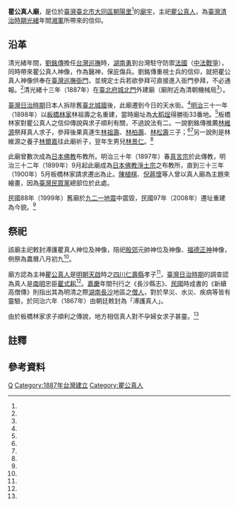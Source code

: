 {{coord|25.052958|121.512756|display=title}}
{{東亞廟宇
| name =瞿公真人廟
| img =File:瞿公真人廟.jpg
| img_capt = 
| image_width =250px
| location = {{ROC-TWN}}[[台北市|台北市]][[大同區_(臺灣)|大同區]][[朝陽里|朝陽里]]天水路49-1號
| god = [[瞿公真人|瞿公真人]]
| type = 
| struct = 
| open_year =清光緒十三年（1887年）
| cere_date =農曆八月初九
|}}
'''瞿公真人廟'''，是位於[[臺灣|臺灣]][[臺北市|臺北市]][[大同區_(臺灣)|大同區]][[朝陽里|朝陽里]]<ref name="胡芝寧"/>的[[廟宇|廟宇]]，主祀[[瞿公真人|瞿公真人]]，為[[臺灣清治時期|臺灣清治時期]][[光緒|光緒]]年間[[湘軍|湘軍]]所帶來的信仰。

==沿革==
{{Multiple image
|align=right
|direction = vertical 
|width = 220
|image1 =瞿公真人廟門.jpg 
|caption1 =廟門近景
}}

清光緒年間，[[劉銘傳|劉銘傳]]擔任[[台灣巡撫|台灣巡撫]]時，[[湖南勇|湖南勇]]{{efn|當時台灣抗法清軍以湘軍、[[淮軍|淮軍]]為主。湘軍被稱為「湖南勇」，因音近誤念為「河南勇」。另外，在[[乙未戰爭|乙未戰爭]]時[[唐景崧|唐景崧]]旗下的廣東籍「河南營」士兵亦被稱為「河南勇」。<ref name=John Dodd"/>}}到台灣駐守防禦[[法國|法國]]（[[中法戰爭|中法戰爭]]），同時帶來瞿公真人神像，作為醫神，保庇傷兵。劉銘傳重視士兵的信仰，就把瞿公真人神像供奉在[[臺灣巡撫衙門|臺灣巡撫衙門]]，並規定士兵若欲參拜可直接進入衙門參拜，不必通報。<ref name="盧易宗"/>清光緒十三年（1887年）在[[臺北府城北門|臺北府城北門]]外建廟（廟附近為清朝機械局<ref name="林衡道"/>）。

[[臺灣日治時期|臺灣日治時期]]日本人拆除舊[[臺北城|臺北城牆]]後，此廟遷到今日的天水街。<ref name="盧易宗"/>[[明治|明治]]三十一年（1898年）以[[板橋林家|板橋林家]]林祖壽之名重建，當時廟址為[[大稻埕|大稻埕]]得勝街33番地。<ref name="1915 調查"/>板橋林家對瞿公真人之信仰傳說與求子順利有關，不過說法有二。一說劉銘傳推薦[[林維源|林維源]]祭拜真人求子，參拜後果真連生[[林祖壽|林祖壽]]、[[林柏壽|林柏壽]]、[[林松壽|林松壽]]三子；<ref name="盧易宗"/><ref name="瞿公真人廟沿革"/>另一說則是林維源之養子[[林爾嘉|林爾嘉]]往此廟祈子，翌年生男兒[[林景仁|林景仁]]。<ref name="李根源"/>

此廟曾數次成為[[日本佛教|日本佛教]]布教所。明治三十年（1897年）春[[真言宗|真言宗]]於此傳教，明治三十二年（1899年）9月起此廟成為[[日本淨土信仰|日本佛教淨土宗]]之布教所，直到三十三年（1900年）5月板橋林家請求遷出為止。{{r|各派布教}}[[陳植棋|陳植棋]]、[[倪蔣懷|倪蔣懷]]等人曾以真人廟為主題來繪畫，因為[[臺灣民眾黨|臺灣民眾黨]]總部位於此處。

民國88年（1999年）舊廟於[[九二一地震|九二一地震]]中震毀，民國97年（2008年）遷址重建為今貌。<ref name="瞿公真人廟沿革"/>

{{Multiple image
|align=center
|direction = horizontal
|width = 220
|image1 =瞿公真人廟與沿革.jpg
|caption1 =廟門及沿革碑
|image2 =瞿公真人廟神像.jpg
|caption2 =[[瞿公真人|瞿公真人]][[神位|神位]]及神像（中）
}}

==祭祀==
該廟主祀敕封溥護瞿真人神位及神像，陪祀[[殷郊|殷郊]]元帥神位及神像、[[福德正神|福德正神]]神像，例祭為農曆八月初九<ref name="1915 調查"/>。

廟方認為主神[[瞿公真人|瞿公真人]]是[[明朝|明朝]][[天啟_(明朝)|天啟]]時之[[四川|四川]][[仁壽縣|仁壽縣]]孝子<ref name="瞿公真人廟沿革"/>，[[臺灣日治時期|臺灣日治時期]]的調查認為真人是[[南明|南明]]忠臣[[瞿式耜|瞿式耜]]<ref name="1915 調查"/>。[[嘉慶|嘉慶]]年間刊行之《長沙縣志》、[[中華民國大陸時期|民國]]時成書的《新續高僧傳》則指出其為明清之際[[湖南|湖南]][[長沙|長沙]]地區之[[出家眾|僧人]]，對於旱災、水災、疾病等皆有靈驗，於同治六年（1867年）由朝廷敕封為「溥護真人」。{{r|長沙縣志}}{{r|新續高僧傳}}

由於板橋林家求子順利之傳說，地方相信真人對不孕婦女求子甚靈。<ref name="盧易宗"/>

{{Multiple image
|align=center 
|direction = horizontal
|width = 220
|image1 =瞿公真人廟廟門.jpg 
|caption1 =廟門
|image2 =瞿公真人廟供桌與神像.jpg 
|caption2 =供桌與神像
|image3 =瞿公真人廟匾額.jpg 
|caption3 =廟門匾額
}}

==註釋==
{{notelist|iger=}}

==參考資料==
{{reflist|1|refs=

<ref name="胡芝寧">{{Cite news|url=https://tw.appledaily.com/forum/daily/20050528/21805429|title=〈建成圓環周邊 2~3房舊公寓買氣旺 南京西路巷內物件價格好〉|author=胡芝寧|language=zh-tw|publisher=《蘋果日報》|date=2005-05-28|accessdate=2017-12-27|archive-date=2017-12-28|archive-url=https://web.archive.org/web/20171228001027/https://tw.appledaily.com/forum/daily/20050528/21805429|dead-url=no}}</ref>

<ref name=John Dodd">{{cite book |author=John Dodd|others=陳政三翻譯|chapter=〈淡水攻防戰〉|title=《泡茶走西仔反：清法戰爭台灣外記》|date=2007-11-13|publisher=台灣書房|location=|language=zh-tw |isbn=9789866764158}}</ref>

<ref name="盧易宗">{{Cite news|url=|title=〈台灣真奇廟 瞿公真人變註生娘娘〉|author=盧易宗|language=zh-tw|publisher=《聯合報》|date=1992-06-12|accessdate=}}</ref>

<ref name="林衡道">{{Cite news|url=|title=〈踏出台北古城 台北城基一週〉|author=林衡道|language=zh-tw|publisher=《聯合報》|date=1981-06-19|accessdate=}}</ref>

<ref name="1915 調查">{{Cite web|url=http://c.ianthro.tw/163327?qs=t32073|title=〈瞿公真人廟 1915 調查 • 台北市大同區〉|author=|language=zh-tw|publisher=中央研究院台灣史研究所|work=中研院民族所數位典藏|date=|accessdate=2017-02-01|deadurl=yes|archiveurl=https://web.archive.org/web/20170203075125/http://c.ianthro.tw/163327?qs=t32073|archivedate=2017-02-03}}</ref>

<ref name="瞿公真人廟沿革">{{Cite sign|title=〈瞿公真人廟沿革〉|year=2008 |type=紀念碑銘|location=臺北市大同區瞿公真人廟}}</ref>

<ref name="李根源">{{cite journal |author=李根源|title=〈大稻埕寺廟記〉|journal=《臺北文物》|volume=第2卷|issue=第3期|date=1953-11|publisher=台北市文獻委員會|location=|language=zh-tw}}</ref>

<ref name="各派布教">{{cite book |author=林欐嫚|chapter=〈日本佛教各宗派在臺之布教〉|title=《臨濟宗妙心寺派在臺布教史(1895-1945)》|date=2017-07|pages=頁69-70,79|publisher=萬卷樓|location=臺北市|language=zh-tw|isbn=9789864780860}}</ref>

<ref name="長沙縣志">《嘉慶長沙縣志‧仙釋》：「瞿真人名飡苓，萬歷時人，年七歲出家古華山寺，後修真集雲山。國朝順治八年七月十三日，集薪白沙河邊，沐浴舉火，端坐誦經，風雷大作，須臾身化。是年八月，肖像於集雲山寺祀之，每遇旱年，祈禱輒應。」</ref>

<ref name="新續高僧傳">《新續高僧傳‧遺身‧明長沙柏林寺沙門釋明星傳(曼荼羅尊者 參靈)》：「同時有參靈者，姓瞿氏，長沙東鄉人也，俗呼瞿和尚，志或作餐苓，目為神仙者，非也。明萬曆間，出家古華山寺，年七歲。相傳為沙彌時，喜聞奇異事，一日聞人拜誦觀音號，忽合掌曰：『大慈大悲，救苦救難，為僧伽者，應發如是心也。』及壯，遠遊西蜀，得傳密印，受持瑜伽大教王經，遂獲總持三昧。復回長沙，隱集龍山中四十餘年，長爪披髮，見者疑為仙也。清順治初，始出山，集薪白沙河畔，沐浴舉火，坐誦瑜伽經如曩，日忽風雷大作，須臾身化，四眾感慕。是年八月，建寺集龍山中，造像供奉，每有旱潦疫癘，士庶祈求，莫不應驗，至今香火甚盛。至同治丁卯，鄉紳念託神佑，列具事蹟以請，乃敕封溥護真人。蓋沿志書餐苓而誤，或又以為佛門仙子，謬矣。」</ref>

}}

{{commonscat|Qu Gong Temple}}

{{portalbar|宗教|台北}}

[[Category:大同區廟宇_(臺灣)|Q]]
[[Category:1887年台灣建立|Category:1887年台灣建立]]
[[Category:瞿公真人|Category:瞿公真人]]
